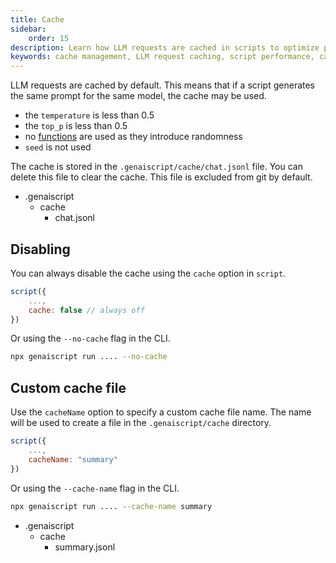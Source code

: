 ```yaml
---
title: Cache
sidebar:
    order: 15
description: Learn how LLM requests are cached in scripts to optimize performance and how to manage cache settings.
keywords: cache management, LLM request caching, script performance, cache file customization, cache disabling
---
```



LLM requests are cached by default. This means that if a script generates the same prompt for the same model, the cache may be used.

-   the `temperature` is less than 0.5
-   the `top_p` is less than 0.5
-   no [functions](./functions.md) are used as they introduce randomness
-   `seed` is not used

The cache is stored in the `.genaiscript/cache/chat.jsonl` file. You can delete this file to clear the cache.
This file is excluded from git by default.

<FileTree>

-   .genaiscript
    -   cache
        -   chat.jsonl

</FileTree>

## Disabling

You can always disable the cache using the `cache` option in `script`.

```js
script({
    ...,
    cache: false // always off
})
```

Or using the `--no-cache` flag in the CLI.

```sh
npx genaiscript run .... --no-cache
```

## Custom cache file

Use the `cacheName` option to specify a custom cache file name.
The name will be used to create a file in the `.genaiscript/cache` directory.

```js
script({
    ...,
    cacheName: "summary"
})
```

Or using the `--cache-name` flag in the CLI.

```sh
npx genaiscript run .... --cache-name summary
```

<FileTree>

-   .genaiscript
    -   cache
        -   summary.jsonl

</FileTree>